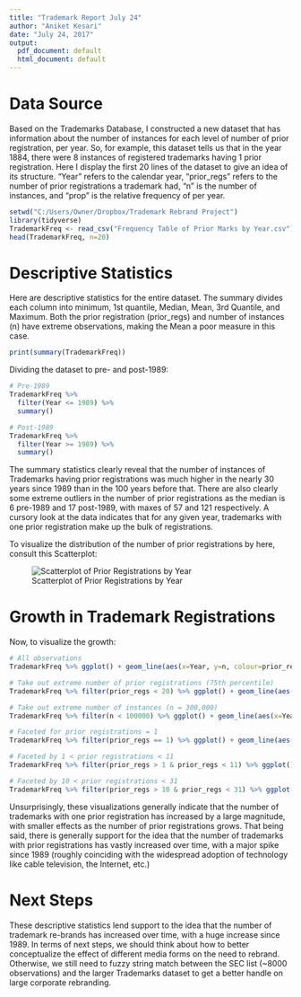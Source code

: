 ```yaml
---
title: "Trademark Report July 24"
author: "Aniket Kesari"
date: "July 24, 2017"
output:
  pdf_document: default
  html_document: default
---
```


# Data Source

Based on the Trademarks Database, I constructed a new dataset that has information about the number of instances for each level of number of prior registration, per year. So, for example, this dataset tells us that in the year 1884, there were 8 instances of registered trademarks having 1 prior registration. Here I display the first 20 lines of the dataset to give an idea of its structure. "Year" refers to the calendar year, "prior_regs" refers to the number of prior registrations a trademark had, "n" is the number of instances, and "prop" is the relative frequency of per year. 

```r
setwd("C:/Users/Owner/Dropbox/Trademark Rebrand Project")
library(tidyverse)
TrademarkFreq <- read_csv("Frequency Table of Prior Marks by Year.csv")
head(TrademarkFreq, n=20)
```

# Descriptive Statistics 

Here are descriptive statistics for the entire dataset. The summary divides each column into minimum, 1st quantile, Median, Mean, 3rd Quantile, and Maximum. Both the prior registration (prior_regs) and number of instances (n) have extreme observations, making the Mean a poor measure in this case.  

```r
print(summary(TrademarkFreq))
```

Dividing the dataset to pre- and post-1989:
```r
# Pre-1989
TrademarkFreq %>%
  filter(Year <= 1989) %>%
  summary()

# Post-1989
TrademarkFreq %>%
  filter(Year >= 1989) %>%
  summary()
```

The summary statistics clearly reveal that the number of instances of Trademarks having prior registrations was much higher in the nearly 30 years since 1989 than in the 100 years before that. There are also clearly some extreme outliers in the number of prior registrations as the median is 6 pre-1989 and 17 post-1989, with maxes of 57 and 121 respectively. A cursory look at the data indicates that for any given year, trademarks with one prior registration make up the bulk of registrations. 

To visualize the distribution of the number of prior registrations by here, consult this Scatterplot:

![Scatterplot of Prior Registrations by Year](Scatter Plot All.jpg)

# Growth in Trademark Registrations

Now, to visualize the growth:

```r
# All observations
TrademarkFreq %>% ggplot() + geom_line(aes(x=Year, y=n, colour=prior_regs, group=prior_regs)) + xlab("Year") + ylab("Number of Instances of Prior Registrations") + ggtitle("Line Graph of All Data")

# Take out extreme number of prior registrations (75th percentile)
TrademarkFreq %>% filter(prior_regs < 20) %>% ggplot() + geom_line(aes(x=Year, y=n, colour=prior_regs, group=prior_regs)) + xlab("Year") + ylab("Number of Instances of Prior Registrations") + ggtitle("Line Graph Without Extreme Values of Prior Registrations")

# Take out extreme number of instances (n = 300,000)
TrademarkFreq %>% filter(n < 100000) %>% ggplot() + geom_line(aes(x=Year, y=n, colour=prior_regs, group=prior_regs)) + xlab("Year") + ylab("Number of Instances of Prior Registrations") + ggtitle("Line Graph Without Extreme Values of Number of Instances")

# Faceted for prior registrations = 1
TrademarkFreq %>% filter(prior_regs == 1) %>% ggplot() + geom_line(aes(x=Year, y=n, group=1)) + facet_wrap(~prior_regs) + xlab("Year") + ylab("Number of Instances of Prior Registrations") + ggtitle("Line Graph for Prior Registration = 1")

# Faceted by 1 < prior registrations < 11
TrademarkFreq %>% filter(prior_regs > 1 & prior_regs < 11) %>% ggplot() + geom_line(aes(x=Year, y=n, group=1)) + xlab("Year") + ylab("Number of Instances of Prior Registrations") + ggtitle("Line Graph for Prior Registrations Greater than 1 and Less than 10") + facet_wrap(~prior_regs) 

# Faceted by 10 < prior registrations < 31
TrademarkFreq %>% filter(prior_regs > 10 & prior_regs < 31) %>% ggplot() + geom_line(aes(x=Year, y=n, group=1)) + xlab("Year") + ylab("Number of Instances of Prior Registrations") + ggtitle("Line Graph for Prior Registrations Greater than 10 and less than 31") + facet_wrap(~prior_regs)
```

Unsurprisingly, these visualizations generally indicate that the number of trademarks with one prior registration has increased by a large magnitude, with smaller effects as the number of prior registrations grows. That being said, there is generally support for the idea that the number of trademarks with prior registrations has vastly increased over time, with a major spike since 1989 (roughly coinciding with the widespread adoption of technology like cable television, the Internet, etc.)

# Next Steps

These descriptive statistics lend support to the idea that the number of trademark re-brands has increased over time, with a huge increase since 1989. In terms of next steps, we should think about how to better conceptualize the effect of different media forms on the need to rebrand. Otherwise, we still need to fuzzy string match between the SEC list (~8000 observations) and the larger Trademarks dataset to get a better handle on large corporate rebranding.
